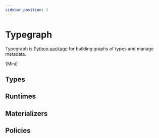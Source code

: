```yaml
---
sidebar_position: 2
---
```



# Typegraph

Typegraph is [Python package](https://pypi.org/project/typegraph/) for building graphs of types and manage metadata.

<CodeBlock language="py">{Mini}</CodeBlock>

## Types

## Runtimes

## Materializers

## Policies

